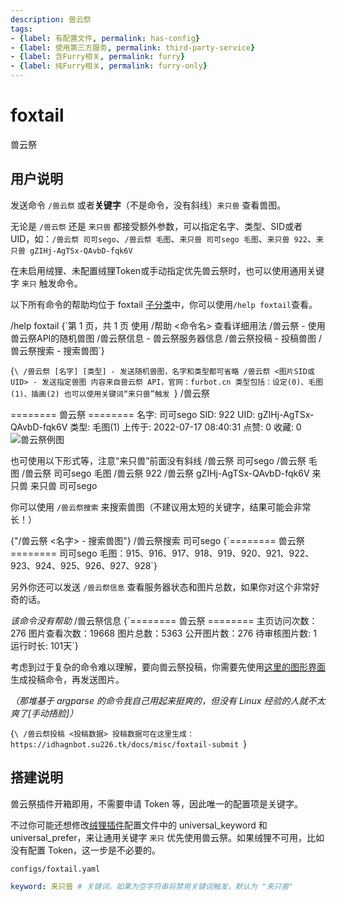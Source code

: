```yaml
---
description: 兽云祭
tags:
- {label: 有配置文件, permalink: has-config}
- {label: 使用第三方服务, permalink: third-party-service}
- {label: 含Furry相关, permalink: furry}
- {label: 纯Furry相关, permalink: furry-only}
---
```


# foxtail
兽云祭

## 用户说明
发送命令 `/兽云祭` 或者**关键字**（不是命令，没有斜线）`来只兽` 查看兽图。

无论是 `/兽云祭` 还是 `来只兽` 都接受额外参数，可以指定名字、类型、SID或者UID，如：`/兽云祭 司可sego`、`/兽云祭 毛图`、`来只兽 司可sego 毛图`、`来只兽 922`、`来只兽 gZIHj-AgTSx-QAvbD-fqk6V`

在未启用绒狸、未配置绒狸Token或手动指定优先兽云祭时，也可以使用通用关键字 `来只` 触发命令。

以下所有命令的帮助均位于 foxtail [子分类](/docs/guide/concepts/help)中，你可以使用`/help foxtail`查看。

<Example>
  <Send>/help foxtail</Send>
  <Recv>
{`第 1 页，共 1 页
使用 /帮助 <命令名> 查看详细用法
/兽云祭 - 使用兽云祭API的随机兽图
/兽云祭信息 - 兽云祭服务器信息
/兽云祭投稿 - 投稿兽图
/兽云祭搜索 - 搜索兽图`}
  </Recv>
</Example>

<Command name="兽云祭" brief="使用兽云祭API的随机兽图" perm="foxtail.picture">{`\
/兽云祭 [名字] [类型] - 发送随机兽图，名字和类型都可省略
/兽云祭 <图片SID或UID> - 发送指定兽图
内容来自兽云祭 API，官网：furbot.cn
类型包括：设定(0)、毛图(1)、插画(2)
也可以使用关键词“来只兽”触发
`}</Command>
<Example>
  <Send>/兽云祭</Send>
  <Recv>

======== 兽云祭 ========
名字: 司可sego
SID: 922
UID: gZIHj-AgTSx-QAvbD-fqk6V
类型: 毛图(1)
上传于: 2022-07-17 08:40:31
点赞: 0
收藏: 0
![兽云祭例图](/example/foxtail.jpg)

  </Recv>
  <Note>也可使用以下形式等，注意“来只兽”前面没有斜线</Note>
  <Send>/兽云祭 司可sego</Send>
  <Send>/兽云祭 毛图</Send>
  <Send>/兽云祭 司可sego 毛图</Send>
  <Send>/兽云祭 922</Send>
  <Send>/兽云祭 gZIHj-AgTSx-QAvbD-fqk6V</Send>
  <Send>来只兽</Send>
  <Send>来只兽 司可sego</Send>
</Example>

你可以使用 `/兽云祭搜索` 来搜索兽图（不建议用太短的关键字，结果可能会非常长！）

<Command name="兽云祭搜索" brief="搜索兽图" perm="foxtail.search">
{"/兽云祭 <名字> - 搜索兽图"}
</Command>
<Example>
  <Send>/兽云祭搜索 司可sego</Send>
  <Recv>
{`======== 兽云祭 ========
司可sego
毛图：915、916、917、918、919、920、921、922、923、924、925、926、927、928`}
  </Recv>
</Example>

另外你还可以发送 `/兽云祭信息` 查看服务器状态和图片总数，如果你对这个非常好奇的话。

<Command name="兽云祭信息" brief="兽云祭服务器信息" perm="foxtail.info">
  <em>该命令没有帮助</em>
</Command>
<Example>
  <Send>/兽云祭信息</Send>
  <Recv>
{`======== 兽云祭 ========
主页访问次数：276
图片查看次数：19668
图片总数：5363
公开图片数：276
待审核图片数: 1
运行时长: 101天`}
  </Recv>
</Example>

考虑到过于复杂的命令难以理解，要向兽云祭投稿，你需要先使用[这里的图形界面](/docs/misc/foxtail-submit)生成投稿命令，再发送图片。

*（那堆基于 argparse 的命令我自己用起来挺爽的，但没有 Linux 经验的人就不太爽了[手动捂脸]）*

<Command name="兽云祭投稿" brief="投稿兽图" perm="foxtail.submit">{`\
/兽云祭投稿 <投稿数据>
投稿数据可在这里生成：https://idhagnbot.su226.tk/docs/misc/foxtail-submit
`}</Command>

## 搭建说明
兽云祭插件开箱即用，不需要申请 Token 等，因此唯一的配置项是关键字。

不过你可能还想修改[绒狸插件](/docs/guide/plugins/furbot#搭建说明)配置文件中的 universal_keyword 和 universal_prefer，来让通用关键字 `来只` 优先使用兽云祭。如果绒狸不可用，比如没有配置 Token，这一步是不必要的。

`configs/foxtail.yaml`
```yaml
keyword: 来只兽 # 关键词，如果为空字符串将禁用关键词触发，默认为 "来只兽"
```
